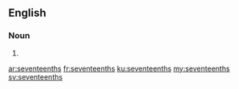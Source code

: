 ==English==

===Noun===
{{head|en|noun plural form}}

# {{plural of|seventeenth|lang=en}}

[[ar:seventeenths]]
[[fr:seventeenths]]
[[ku:seventeenths]]
[[my:seventeenths]]
[[sv:seventeenths]]